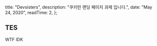 
  title: "Devsisters",
  description: "쿠키런 랜딩 페이지 과제 입니다.",
  date: "May 24, 2020",
  readTime: 2,
};


## TES

WTF
IDK
